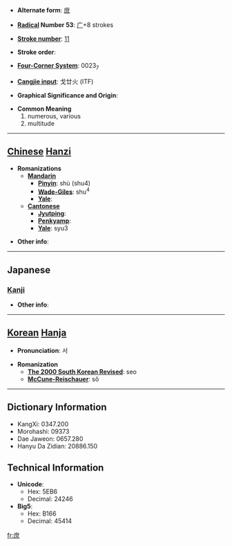 * '''Alternate form''': [[庻]]

* '''[[Wiktionary:Chinese radical index| Radical]] Number 53''': [[Wiktionary:Chinese radical index 广|广]]+8 strokes

* '''[[Wiktionary:Chinese total strokes index|Stroke number]]''': [[Wiktionary:Chinese total strokes index 11|11]]

* '''Stroke order''': 

* '''[[Wiktionary:Chinese four corner index|Four-Corner System]]''': 0023<sub>7</sub>

* '''[[Wiktionary:Chinese Cangjie index|Cangjie input]]''': 戈廿火 (ITF)

* '''Graphical Significance and Origin''': 

* '''Common Meaning'''
*#numerous, various
*# multitude


----

== [[Chinese]] [[Hanzi]] ==

* '''Romanizations'''
** '''[[Mandarin]]'''
*** '''[[Pinyin]]''': shù (shu4)
*** '''[[Wade-Giles]]''': shu<sup>4</sup>
*** '''[[Yale]]''': 
** '''[[Cantonese]]'''
*** '''[[Jyutping]]''':
*** '''[[Penkyamp]]''': 
*** '''[[Yale]]''': syu3

* '''Other info''': 

----

==Japanese==
===[[Kanji]]===
{{kanji|on readings=[[しょ]] (sho)
|kun readings=[[もろもろ]] (moromoro), [[こいねがう]] (koinegau), [[ちかい]] (chikai)
}}

* '''Other info''':  

----

== [[Korean]] [[Hanja]] ==

* '''Pronunciation''': 서

* '''Romanization'''
** '''[[The 2000 South Korean Revised Romanization|The 2000 South Korean Revised]]''': seo
** '''[[McCune-Reischauer]]''': sŏ

----

== Dictionary Information ==

* KangXi: 0347.200
* Morohashi: 09373
* Dae Jaweon: 0657.280
* Hanyu Da Zidian: 20886.150

== Technical Information ==

* '''Unicode''':
** Hex: 5EB6
** Decimal: 24246
* '''Big5''':
** Hex: B166
** Decimal: 45414

[[fr:庶]]